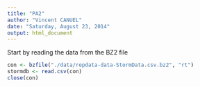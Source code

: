 ```yaml
---
title: "PA2"
author: "Vincent CANUEL"
date: "Saturday, August 23, 2014"
output: html_document
---
```


Start by reading the data from the BZ2 file
```r
con <- bzfile("./data/repdata-data-StormData.csv.bz2", "rt")
stormdb <- read.csv(con)
close(con)
```